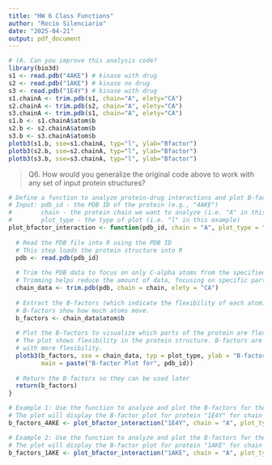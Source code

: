 ```yaml
---
title: "HW 6 Class Functions"
author: "Rocio Silenciario"
date: "2025-04-21"
output: pdf_document
---
```

```r
# (A. Can you improve this analysis code?
library(bio3d)
s1 <- read.pdb("4AKE") # kinase with drug
s2 <- read.pdb("1AKE") # kinase no drug
s3 <- read.pdb("1E4Y") # kinase with drug
s1.chainA <- trim.pdb(s1, chain="A", elety="CA")
s2.chainA <- trim.pdb(s2, chain="A", elety="CA")
s3.chainA <- trim.pdb(s1, chain="A", elety="CA")
s1.b <- s1.chainA$atom$b
s2.b <- s2.chainA$atom$b
s3.b <- s3.chainA$atom$b
plotb3(s1.b, sse=s1.chainA, typ="l", ylab="Bfactor")
plotb3(s2.b, sse=s2.chainA, typ="l", ylab="Bfactor")
plotb3(s3.b, sse=s3.chainA, typ="l", ylab="Bfactor")

```

> Q6. How would you generalize the original code above to work with any set of input
protein structures?

```r
# Define a function to analyze protein-drug interactions and plot B-factors
# Input: pdb_id - the PDB ID of the protein (e.g., "4AKE")
#        chain - the protein chain we want to analyze (i.e. "A" in this example)
#        plot_type - the type of plot (i.e. "l" in this example)
plot_bfactor_interaction <- function(pdb_id, chain = "A", plot_type = "l") {
  
  # Read the PDB file into R using the PDB ID
  # This step loads the protein structure into R
  pdb <- read.pdb(pdb_id)
  
  # Trim the PDB data to focus on only C-alpha atoms from the specified chain
  # Trimming helps reduce the amount of data, focusing on specific parts of the protein
  chain_data <- trim.pdb(pdb, chain = chain, elety = "CA")
  
  # Extract the B-factors (which indicate the flexibility of each atom)
  # B-factors show how much atoms move.
  b_factors <- chain_data$atom$b  
  
  # Plot the B-factors to visualize which parts of the protein are flexible/rigid
  # The plot shows flexibility in the protein structure. B-factors are directly correlated 
  # with more flexibility. 
  plotb3(b_factors, sse = chain_data, typ = plot_type, ylab = "B-factor", 
         main = paste("B-factor Plot for", pdb_id))
  
  # Return the B-factors so they can be used later
  return(b_factors)
}

# Example 1: Use the function to analyze and plot the B-factors for the protein "1E4Y"
# The plot will display the B-factor plot for protein "1E4Y" for chain "A"
b_factors_4AKE <- plot_bfactor_interaction("1E4Y", chain = "A", plot_type = "l")

# Example 2: Use the function to analyze and plot the B-factors for the protein "1AKE"
# The plot will display the B-factor plot for protein "1AKE" for chain "A"
b_factors_1AKE <- plot_bfactor_interaction("1AKE", chain = "A", plot_type = "l")
```



